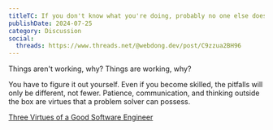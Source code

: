 ```yaml
---
titleTC: If you don't know what you're doing, probably no one else does.
publishDate: 2024-07-25
category: Discussion
social:
  threads: https://www.threads.net/@webdong.dev/post/C9zzua2BH96
---
```


Things aren't working, why?
Things are working, why?

You have to figure it out yourself. Even if you become skilled, the pitfalls will only be different, not fewer.
Patience, communication, and thinking outside the box are virtues that a problem solver can possess.

[Three Virtues of a Good Software Engineer](https://www.webdong.dev/post/three-virtues-from-a-good-software-engineer/)
